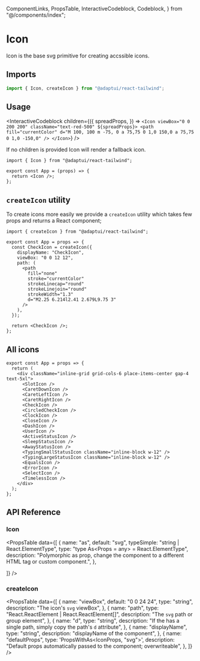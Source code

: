   ComponentLinks,
  PropsTable,
  InteractiveCodeblock,
  Codeblock,
} from "@/components/index";

# Icon

Icon is the base svg primitive for creating accssible icons.

<ComponentLinks github="icon" story="primitives-icon" theme="icon" />

## Imports

```js
import { Icon, createIcon } from "@adaptui/react-tailwind";
```

## Usage

<InteractiveCodeblock
  children={({
    spreadProps,
  }) => `<Icon viewBox="0 0 200 200" className="text-red-500" ${spreadProps}>
  <path
    fill="currentColor"
    d="M 100, 100 m -75, 0 a 75,75 0 1,0 150,0 a 75,75 0 1,0 -150,0"
  />
</Icon>`}
/>

If no children is provided Icon will render a fallback icon.

<Codeblock live noInline>

```
import { Icon } from "@adaptui/react-tailwind";

export const App = (props) => {
  return <Icon />;
};
```

</Codeblock>

## `createIcon` utility

To create icons more easily we provide a `createIcon` utility which takes few
props and returns a React component;

<Codeblock live noInline>

```
import { createIcon } from "@adaptui/react-tailwind";

export const App = props => {
  const CheckIcon = createIcon({
    displayName: "CheckIcon",
    viewBox: "0 0 12 12",
    path: (
      <path
        fill="none"
        stroke="currentColor"
        strokeLinecap="round"
        strokeLinejoin="round"
        strokeWidth="1.3"
        d="M2.25 6.214l2.41 2.679L9.75 3"
      />
    ),
  });

  return <CheckIcon />;
};
```

</Codeblock>

## All icons

<Codeblock live noInline>

```
export const App = props => {
  return (
    <div className="inline-grid grid-cols-6 place-items-center gap-4 text-5xl">
      <SlotIcon />
      <CaretDownIcon />
      <CaretLeftIcon />
      <CaretRightIcon />
      <CheckIcon />
      <CircledCheckIcon />
      <ClockIcon />
      <CloseIcon />
      <DashIcon />
      <UserIcon />
      <ActiveStatusIcon />
      <SleepStatusIcon />
      <AwayStatusIcon />
      <TypingSmallStatusIcon className="inline-block w-12" />
      <TypingLargeStatusIcon className="inline-block w-12" />
      <EqualsIcon />
      <ErrorIcon />
      <SelectIcon />
      <TimelessIcon />
    </div>
  );
};
```

</Codeblock>

## API Reference

### Icon

<PropsTable
data={[
  {
    name: "as",
    default: "svg",
    typeSimple: "string | React.ElementType",
    type: "type As<Props = any> = React.ElementType<Props>",
    description:
      "Polymorphic as prop, change the component to a different HTML tag or custom component.",
  },

]} />

### createIcon

<PropsTable
  data={[
    {
      name: "viewBox",
      default: "0 0 24 24",
      type: "string",
      description: "The icon's `svg` viewBox",
    },
    {
      name: "path",
      type: "React.ReactElement | React.ReactElement[]",
      description: "The `svg` path or group element",
    },
    {
      name: "d",
      type: "string",
      description:
        "If the has a single path, simply copy the path's `d` attribute",
    },
    {
      name: "displayName",
      type: "string",
      description: "displayName of the component",
    },
    {
      name: "defaultProps",
      type: 'PropsWithAs<IconProps, "svg">',
      description:
        "Default props automatically passed to the component; overwriteable",
    },
  ]}
/>
```
